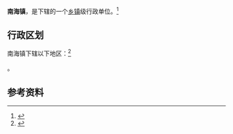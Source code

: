 {{中国乡级行政区|42/10/87/101/000}}

'''南海镇'''，是{{PRC admin/fullname|42/10/87/101/000|3}}下辖的一个[[乡镇|乡镇]]级行政单位。<ref>{{PRC admin/ref sgc|{{PRC admin/parent|42/10/87/101/000}}}}</ref>

== 行政区划 ==

南海镇下辖以下地区：<ref>{{PRC admin/ref sgc|42/10/87/101/000}}</ref>

{{PRC admin/children|42/10/87/101/000}}。

== 参考资料 ==

{{reflist}}

{{行政区划小作品}}
{{PRC admin/navcat|42/10/87/101/000}}
